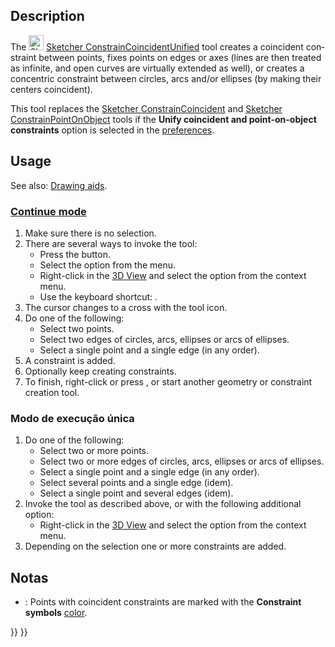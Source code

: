<languages/>

<div lang="en" dir="ltr" class="mw-content-ltr">
{{Docnav
|[[Sketcher_ConstrainLock|Lock Position]]
|[[Sketcher_ConstrainCoincident|Coincident Constraint]]
|[[Sketcher_Workbench|Sketcher]]
|IconL=Sketcher_ConstrainLock.svg
|IconR=Sketcher_ConstrainCoincident.svg
|IconC=Workbench_Sketcher.svg
}}
</div>

<div lang="en" dir="ltr" class="mw-content-ltr">
{{GuiCommand
|Name=Sketcher ConstrainCoincidentUnified
|MenuLocation=Sketch → Constraints → Coincident Constraint
|Workbenches=[[Sketcher_Workbench|Sketcher]]
|Shortcut={{KEY|C}}
|Version=1.0
|SeeAlso=[[Sketcher_ConstrainCoincident|Sketcher ConstrainCoincident]], [[Sketcher_ConstrainPointOnObject|Sketcher ConstrainPointOnObject]]
}}
</div>

<div lang="en" dir="ltr" class="mw-content-ltr">
==Description==
</div>

<div lang="en" dir="ltr" class="mw-content-ltr">
The [[Image:Sketcher_ConstrainCoincidentUnified.svg|24px]] [[Sketcher_ConstrainCoincidentUnified|Sketcher ConstrainCoincidentUnified]] tool creates a coincident constraint between points, fixes points on edges or axes (lines are then treated as infinite, and open curves are virtually extended as well), or creates a concentric constraint between circles, arcs and/or ellipses (by making their centers coincident).
</div>

<div lang="en" dir="ltr" class="mw-content-ltr">
This tool replaces the [[Sketcher_ConstrainCoincident|Sketcher ConstrainCoincident]] and [[Sketcher_ConstrainPointOnObject|Sketcher ConstrainPointOnObject]] tools if the '''Unify coincident and point-on-object constraints''' option is selected in the [[Sketcher_Preferences#General|preferences]].
</div>

<div lang="en" dir="ltr" class="mw-content-ltr">
==Usage==
</div>

<div lang="en" dir="ltr" class="mw-content-ltr">
See also: [[Sketcher_Workbench#Drawing_aids|Drawing aids]].
</div>

<div lang="en" dir="ltr" class="mw-content-ltr">
===[[Sketcher_Workbench#Continue_modes|Continue mode]]===
</div>

<div lang="en" dir="ltr" class="mw-content-ltr">
# Make sure there is no selection.
# There are several ways to invoke the tool:
#* Press the {{Button|[[Image:Sketcher_ConstrainCoincidentUnified.svg|16px]] [[Sketcher_ConstrainCoincidentUnified|Coincident Constraint]]}} button.
#* Select the {{MenuCommand|Sketch → Constraints → [[Image:Sketcher_ConstrainCoincidentUnified.svg|16px]] Coincident Constraint}} option from the menu.
#* Right-click in the [[3D_View|3D View]] and select the {{MenuCommand|Constrain → [[Image:Sketcher_ConstrainCoincidentUnified.svg|16px]] Coincident Constraint}} option from the context menu.
#* Use the keyboard shortcut: {{KEY|C}}.
# The cursor changes to a cross with the tool icon.
# Do one of the following:
#* Select two points.
#* Select two edges of circles, arcs, ellipses or arcs of ellipses.
#* Select a single point and a single edge (in any order).
# A constraint is added.
# Optionally keep creating constraints.
# To finish, right-click or press {{KEY|Esc}}, or start another geometry or constraint creation tool.
</div>

<span id="Run-once_mode"></span>
===Modo de execução única===

<div lang="en" dir="ltr" class="mw-content-ltr">
# Do one of the following:
#* Select two or more points.
#* Select two or more edges of circles, arcs, ellipses or arcs of ellipses.
#* Select a single point and a single edge (in any order).
#* Select several points and a single edge (idem).
#* Select a single point and several edges (idem).
# Invoke the tool as described above, or with the following additional option:
#* Right-click in the [[3D_View|3D View]] and select the {{MenuCommand|[[Image:Sketcher_ConstrainCoincidentUnified.svg|16px]] Coincident Constraint}} option from the context menu.
# Depending on the selection one or more constraints are added.
</div>

<span id="Notes"></span>
==Notas==

<div lang="en" dir="ltr" class="mw-content-ltr">
* {{Version|1.0}}: Points with coincident constraints are marked with the '''Constraint symbols''' [[Sketcher_Preferences#Display|color]].
</div>


<div lang="en" dir="ltr" class="mw-content-ltr">
{{Docnav
|[[Sketcher_ConstrainLock|Lock Position]]
|[[Sketcher_ConstrainCoincident|Coincident Constraint]]
|[[Sketcher_Workbench|Sketcher]]
|IconL=Sketcher_ConstrainLock.svg
|IconR=Sketcher_ConstrainCoincident.svg
|IconC=Workbench_Sketcher.svg
}}
</div>

{{Sketcher_Tools_navi{{#translation:}}}}
{{Userdocnavi{{#translation:}}}}
